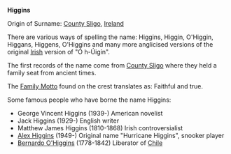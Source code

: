 {{rfc}} {{wikify}}

'''Higgins'''

Origin of Surname: [[County Sligo]], [[Ireland]]

There are various ways of spelling the name: Higgins, Higgin, O'Higgin, Higgans, Higgens, O'Higgins and many more anglicised versions of the original [[Irish language|Irish]] version of "Ó h-Úigín".

The first records of the name come from [[County Sligo]] where they held a family seat from ancient times.

The [[Family Motto]] found on the crest translates as: Faithful and true.

Some famous people who have borne the name Higgins:

* George Vincent Higgins (1939-) American novelist
* Jack Higgins (1929-) English writer
* Matthew James Higgins (1810-1868) Irish controversialist
* [[Alex Higgins]] (1949-) Original name "Hurricane Higgins", snooker player
* [[Bernardo O'Higgins]] (1778-1842) Liberator of [[Chile]]